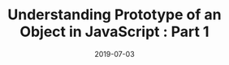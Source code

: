 ---
date: "2019-07-03"
title: "Understanding Prototype of an Object in JavaScript : Part 1"
categories:
  - Vanilla JavaScript
---